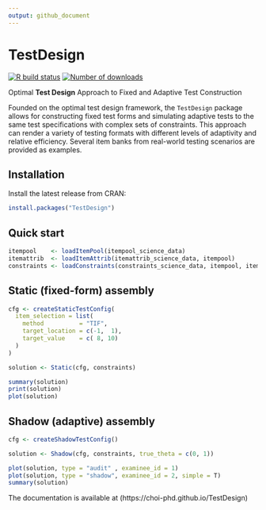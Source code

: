 ```yaml
---
output: github_document
---
```


# TestDesign

<!-- badges: start -->
[![R build status](https://github.com/choi-phd/TestDesign/workflows/build/badge.svg)](https://github.com/choi-phd/TestDesign/actions)
[![Number of downloads](https://cranlogs.r-pkg.org/badges/grand-total/TestDesign?color=lightgrey)](https://cran.r-project.org/package=TestDesign)
<!-- badges: end -->

Optimal **Test Design** Approach to Fixed and Adaptive Test Construction

Founded on the optimal test design framework, the `TestDesign` package allows for constructing fixed test forms and simulating adaptive tests to the same test specifications with complex sets of constraints. This approach can render a variety of testing formats with different levels of adaptivity and relative efficiency. Several item banks from real-world testing scenarios are provided as examples.

## Installation

Install the latest release from CRAN:

```r
install.packages("TestDesign")
```

## Quick start

```r
itempool    <- loadItemPool(itempool_science_data)
itemattrib  <- loadItemAttrib(itemattrib_science_data, itempool)
constraints <- loadConstraints(constraints_science_data, itempool, itemattrib)
```

## Static (fixed-form) assembly

```r
cfg <- createStaticTestConfig(
  item_selection = list(
    method          = "TIF",
    target_location = c(-1,  1),
    target_value    = c( 8, 10)
  )
)

solution <- Static(cfg, constraints)

summary(solution)
print(solution)
plot(solution)
```

## Shadow (adaptive) assembly

```r
cfg <- createShadowTestConfig()

solution <- Shadow(cfg, constraints, true_theta = c(0, 1))

plot(solution, type = "audit" , examinee_id = 1)
plot(solution, type = "shadow", examinee_id = 2, simple = T)
summary(solution)

```

The documentation is available at (https://choi-phd.github.io/TestDesign)
